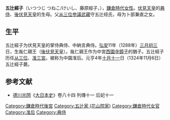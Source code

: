 '''五辻經子'''（いつつじ つねこ/けいし、藤原經子，{{bd|13世紀|？|1324年|11月6日|}}），[[鎌倉時代|鎌倉時代]][[女性|女性]]。[[伏見天皇|伏見天皇]]的[[典侍|典侍]]、[[後伏見天皇|後伏見天皇]]的生母。父[[从三位|从三位]][[参議|参議]][[武藏国|武藏]]守五辻经氏，母为卜部兼直之女。
== 生平 ==
五辻經子为伏見天皇的掌侍典侍、中納言典侍。[[弘安|弘安]]11年（1288年）[[三月初三|三月初三]]日，生胤仁親王（[[後伏見天皇|後伏見天皇]]）。胤仁親王作为中宮[[西園寺鏱子|西園寺鏱子]]的猶子。五辻經子历任[[从三位|从三位]]、[[准后|准三宮]]。被称为中園准后。元亨4年[[十月十一|十月十一]]日（1324年11月6日）五辻經子薨。
==参考文献==
*[[德川光圀|德川光圀]]《[[大日本史|大日本史]]》卷八十四 列傳十一 后妃十一
{{鎌倉時代皇后}}
{{Japanese-history-stub}}
{{DEFAULTSORT:いつつし つねこ}}
[[Category:鎌倉時代後宮|Category:鎌倉時代後宮]]
[[Category:五辻家_(花山院家)|Category:五辻家 (花山院家)]]
[[Category:鎌倉時代女官|Category:鎌倉時代女官]]
[[Category:准后|Category:准后]]
[[Category:典侍|Category:典侍]]
